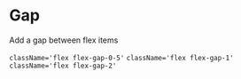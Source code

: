 

<Meta title={getTitle(__filename)} />

# Gap

Add a gap between flex items

`className='flex flex-gap-0-5'` `className='flex flex-gap-1'` `className='flex flex-gap-2'`

<Canvas>
    <Story id="css-utilities-flexbox-gap--gap-05" />
    <Story id="css-utilities-flexbox-gap--gap-1" />
    <Story id="css-utilities-flexbox-gap--gap-2" />
</Canvas>

<Canvas>
    <Story id="css-utilities-flexbox-gap--gap-05-column" />
    <Story id="css-utilities-flexbox-gap--gap-1-column" />
    <Story id="css-utilities-flexbox-gap--gap-2-column" />
</Canvas>

<div class="hidden">
    <Primary />
</div>
